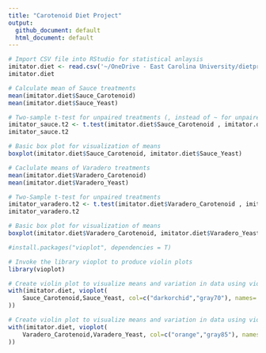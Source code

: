 ```yaml
---
title: "Carotenoid Diet Project"
output:
  github_document: default
  html_document: default
---
```

```r
# Import CSV file into RStudio for statistical anlaysis
imitator.diet <- read.csv('~/OneDrive - East Carolina University/dietprojectfull.csv', header = T)
imitator.diet
```
```r
# Calculate mean of Sauce treatments
mean(imitator.diet$Sauce_Carotenoid)
mean(imitator.diet$Sauce_Yeast)

# Two-sample t-test for unpaired treatments (, instead of ~ for unpaired)
imitator_sauce.t2 <- t.test(imitator.diet$Sauce_Carotenoid , imitator.diet$Sauce_Yeast)
imitator_sauce.t2
```

```r
# Basic box plot for visualization of means
boxplot(imitator.diet$Sauce_Carotenoid, imitator.diet$Sauce_Yeast)
```
```r
# Caclulate means of Varadero treatments
mean(imitator.diet$Varadero_Carotenoid)
mean(imitator.diet$Varadero_Yeast)

# Two-Sample t-test for unpaired treatments
imitator_varadero.t2 <- t.test(imitator.diet$Varadero_Carotenoid , imitator.diet$Varadero_Yeast)
imitator_varadero.t2
```
```r
# Basic box plot for visualization of means
boxplot(imitator.diet$Varadero_Carotenoid, imitator.diet$Varadero_Yeast)
```
```r
#install.packages("vioplot", dependencies = T)

# Invoke the library vioplot to produce violin plots
library(vioplot)

# Create violin plot to visualize means and variation in data using vioplot package including labels and colors of boxes
with(imitator.diet, vioplot(
    Sauce_Carotenoid,Sauce_Yeast, col=c("darkorchid","gray70"), names= c("Carotenoid", "Carotenoid Deficient"), main= "Sauce morph pigment changes under carotenoid diet variation", ylab = "Ratio of Orange to Black Pigmentation"
))
```

```r
# Create violin plot to visualize means and variation in data using vioplot package including labels and colors of boxes
with(imitator.diet, vioplot(
    Varadero_Carotenoid,Varadero_Yeast, col=c("orange","gray85"), names= c("Carotenoid", "Carotenoid Deficient"), main= "Varadero morph pigment changes under carotenoid diet variation", ylab = "Ratio of Orange to Black Pigmentation"
))
```

